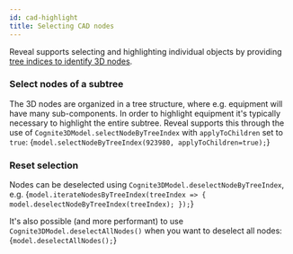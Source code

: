 ```yaml
---
id: cad-highlight
title: Selecting CAD nodes
---
```



Reveal supports selecting and highlighting individual objects by providing [tree indices to identify 3D nodes](../concepts.md).

<DemoWrapper modelId={4715379429968321} revisionId={5688854005909501} name="Cognite3DViewerDemo" />

### Select nodes of a subtree

The 3D nodes are organized in a tree structure, where e.g. equipment will have many sub-components. In 
order to highlight equipment it's typically necessary to highlight the entire
subtree. Reveal supports this through the use of `Cognite3DModel.selectNodeByTreeIndex` with `applyToChildren`
set to `true`:
<LiveCodeSnippet>
{`
model.selectNodeByTreeIndex(923980, applyToChildren=true);
`}
</LiveCodeSnippet>

### Reset selection

Nodes can be deselected using `Cognite3DModel.deselectNodeByTreeIndex`, e.g.
<LiveCodeSnippet>
{`
model.iterateNodesByTreeIndex(treeIndex => {
  model.deselectNodeByTreeIndex(treeIndex);
});
`}
</LiveCodeSnippet>

It's also possible (and more performant) to use `Cognite3DModel.deselectAllNodes()` when
you want to deselect all nodes:
<LiveCodeSnippet>
{`
model.deselectAllNodes();
`}
</LiveCodeSnippet>